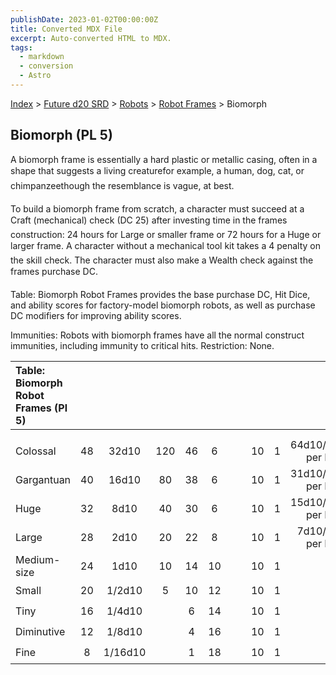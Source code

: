 ```yaml
---
publishDate: 2023-01-02T00:00:00Z
title: Converted MDX File
excerpt: Auto-converted HTML to MDX.
tags:
  - markdown
  - conversion
  - Astro
---
```


[Index](-index) > [Future d20 SRD](future-d20-srd-index) > [Robots](future-d20-srd-robots-index) > [Robot Frames](future-d20-srd-robots-robot-frames-index) > Biomorph

## Biomorph (PL 5)

A biomorph frame is essentially a hard plastic or metallic casing, often in a shape that suggests a living creaturefor example, a human, dog, cat, or chimpanzeethough the resemblance is vague, at best.

To build a biomorph frame from scratch, a character must succeed at a Craft (mechanical) check (DC 25) after investing time in the frames construction: 24 hours for Large or smaller frame or 72 hours for a Huge or larger frame. A character without a mechanical tool kit takes a 4 penalty on the skill check. The character must also make a Wealth check against the frames purchase DC.

Table: Biomorph Robot Frames provides the base purchase DC, Hit Dice, and ability scores for factory-model biomorph robots, as well as purchase DC modifiers for improving ability scores.

Immunities: Robots with biomorph frames have all the normal construct immunities, including immunity to critical hits.
Restriction: None.

| Table: Biomorph Robot Frames (Pl 5) |     |         |     |     |     |     |     |     |     |                 |
| :---------------------------------- | :-: | :-----: | :-: | :-: | :-: | :-: | :-: | :-: | :-: | --------------: |
|                                     |     |         |     |     |     |     |     |     |     |                 |
|                                     |     |         |     |     |     |     |     |     |     |                 |
| Colossal                            | 48  |  32d10  | 120 | 46  |  6  |     |     | 10  |  1  | 64d10/+3 per HD |
| Gargantuan                          | 40  |  16d10  | 80  | 38  |  6  |     |     | 10  |  1  | 31d10/+3 per HD |
| Huge                                | 32  |  8d10   | 40  | 30  |  6  |     |     | 10  |  1  | 15d10/+2 per HD |
| Large                               | 28  |  2d10   | 20  | 22  |  8  |     |     | 10  |  1  |  7d10/+1 per HD |
| Medium-size                         | 24  |  1d10   | 10  | 14  | 10  |     |     | 10  |  1  |                 |
| Small                               | 20  | 1/2d10  |  5  | 10  | 12  |     |     | 10  |  1  |                 |
| Tiny                                | 16  | 1/4d10  |     |  6  | 14  |     |     | 10  |  1  |                 |
| Diminutive                          | 12  | 1/8d10  |     |  4  | 16  |     |     | 10  |  1  |                 |
| Fine                                |  8  | 1/16d10 |     |  1  | 18  |     |     | 10  |  1  |                 |
